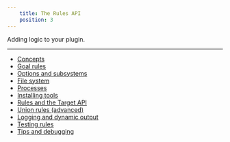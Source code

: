```yaml
---
    title: The Rules API
    position: 3
---
```


Adding logic to your plugin.

---

- [Concepts](./concepts.mdx)
- [Goal rules](./goal-rules.mdx)
- [Options and subsystems](./options-and-subsystems.mdx)
- [File system](./file-system.mdx)
- [Processes](./processes.mdx)
- [Installing tools](./installing-tools.mdx)
- [Rules and the Target API](./rules-and-the-target-api.mdx)
- [Union rules (advanced)](./union-rules-(advanced).mdx)
- [Logging and dynamic output](./logging-and-dynamic-output.mdx)
- [Testing rules](./testing-plugins.mdx)
- [Tips and debugging](./tips-and-debugging.mdx)

